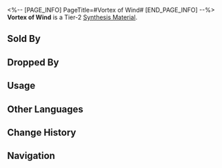 <%-- [PAGE_INFO]
PageTitle=#Vortex of Wind#
[END_PAGE_INFO] --%>
{{Item Infobox
|id          = 181007
|image       = Item Vortex of Wind.png
|type        = Synthesis Material
|invCategory = Other Materials
|rarity      = 2
|effect      = Tier 2 Synthesis Material
|description = The eye of the storm remains stagnant.<br />Even when put in vacuum, the grains involved in the vortex continue to revolve around the eye of the storm.
|source1     = [[Cloudford: Mara-Struck Soldiers or other enemies]]
|source2     = [[Found in destructible objects in Jarilo-VI]]
|source3     = [[Grocery Stand]]
}}
{{Description|''"Look, they won't stop no matter what happens. They just keep whirling. You know what that reminds me of?"''<br />''"Trailblazing!"''<br />''"...That's right, Pom-Pom. Promise me that our trailblazing journey will never come to a stop."''}}
'''Vortex of Wind''' is a Tier-2 [[Synthesis Material]].

==Sold By==
{{Shop Availability}}

==Dropped By==
{{Dropped By}}

==Usage==
{{Craft Usage}}

==Other Languages==
{{Other Languages
|en   = Vortex of Wind
|zhs  = 风之旋
|zht  = 風之旋
|ja   = 風の渦
|ko   = 바람의 소용돌이
|es   = Remolino de viento
|fr   = Vortex de vent
|ru   = Вихрь ветра
|th   = Vortex of Wind
|vi   = Lốc Xoáy
|de   = Vortex des Windes
|id   = Vortex of Wind
|pt   = Vórtice de Vento
}}

==Change History==
{{Change History|1.0}}

==Navigation==
{{Synthesis Material Navbox}}